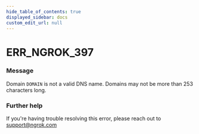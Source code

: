```yaml
---
hide_table_of_contents: true
displayed_sidebar: docs
custom_edit_url: null
---
```



# ERR_NGROK_397

### Message

Domain `DOMAIN` is not a valid DNS name. Domains may not be more than 253 characters long.

### Further help

If you're having trouble resolving this error, please reach out to [support@ngrok.com](mailto:support@ngrok.com?subject=Help%20with%20ERR_NGROK_397)

<ErrorDetails error="err_ngrok_397" />
